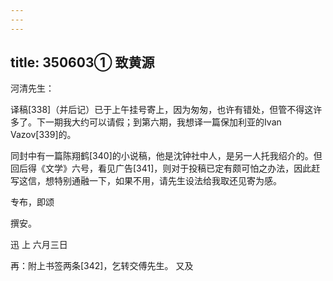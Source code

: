 ```yaml
---
---
---
```

title: 350603① 致黄源
---




河清先生：

译稿[338]（并后记）已于上午挂号寄上，因为匆匆，也许有错处，但管不得这许多了。下一期我大约可以请假；到第六期，我想译一篇保加利亚的Ivan Vazov[339]的。

同封中有一篇陈翔鹤[340]的小说稿，他是沈钟社中人，是另一人托我绍介的。但回后得《文学》六号，看见广告[341]，则对于投稿已定有颇可怕之办法，因此赶写这信，想特别通融一下，如果不用，请先生设法给我取还见寄为感。

专布，即颂

撰安。

迅 上 六月三日

再：附上书签两条[342]，乞转交傅先生。 又及
